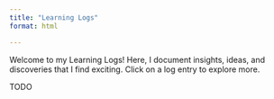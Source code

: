```yaml
---
title: "Learning Logs"
format: html

---
```


Welcome to my Learning Logs! Here, I document insights, ideas, and discoveries that I find exciting. Click on a log entry to explore more.

TODO

